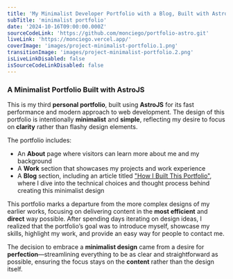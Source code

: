 ```yaml
---
title: 'My Minimalist Developer Portfolio with a Blog, Built with AstroJS'
subTitle: 'minimalist portfolio'
date: '2024-10-16T09:00:00.000Z'
sourceCodeLink: 'https://github.com/monciego/portfolio-astro.git'
liveLink: 'https://monciego.vercel.app/'
coverImage: 'images/project-minimalist-portfolio.1.png'
transitionImage: 'images/project-minimalist-portfolio.2.png'
isLiveLinkDisabled: false
isSourceCodeLinkDisabled: false
---
```


### A Minimalist Portfolio Built with AstroJS

This is my third **personal portfolio**, built using **AstroJS** for its fast performance and modern approach to web development. The design of this portfolio is intentionally **minimalist** and **simple**, reflecting my desire to focus on **clarity** rather than flashy design elements.

The portfolio includes:

- An **About** page where visitors can learn more about me and my background
- A **Work** section that showcases my projects and work experience
- A **Blog** section, including an article titled ["How I Built This Portfolio"](https://monciego.vercel.app/post/how-i-built-this-portfolio), where I dive into the technical choices and thought process behind creating this minimalist design

This portfolio marks a departure from the more complex designs of my earlier works, focusing on delivering content in the **most efficient** and **direct** way possible. After spending days iterating on design ideas, I realized that the portfolio’s goal was to introduce myself, showcase my skills, highlight my work, and provide an easy way for people to contact me.

The decision to embrace a **minimalist design** came from a desire for **perfection**—streamlining everything to be as clear and straightforward as possible, ensuring the focus stays on the **content** rather than the design itself.
